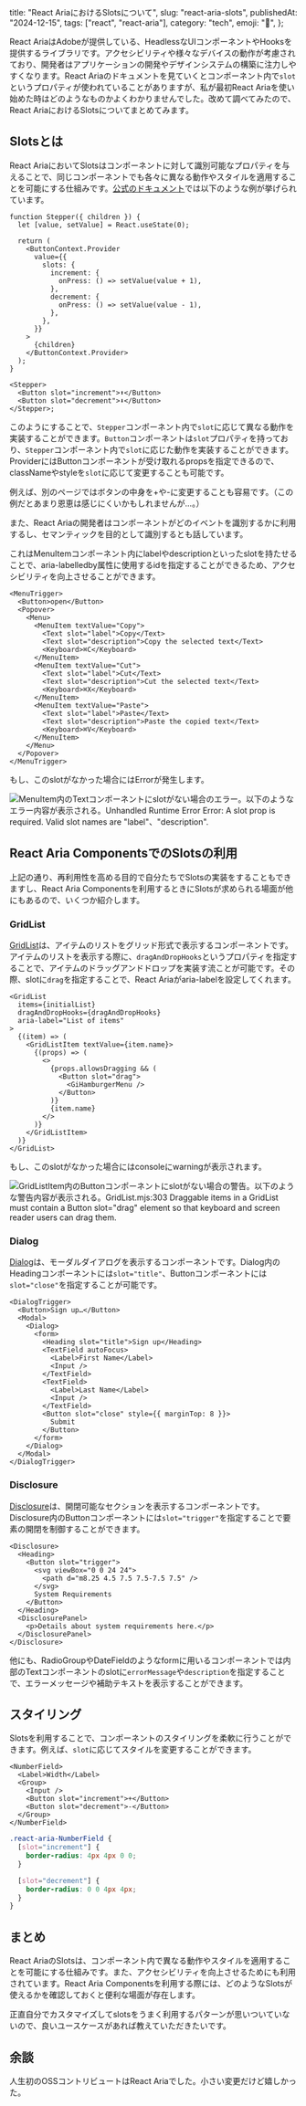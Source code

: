 
  title: "React AriaにおけるSlotsについて",
  slug: "react-aria-slots",
  publishedAt: "2024-12-15",
  tags: ["react", "react-aria"],
  category: "tech",
  emoji: "🎰",
};

React AriaはAdobeが提供している、HeadlessなUIコンポーネントやHooksを提供するライブラリです。アクセシビリティや様々なデバイスの動作が考慮されており、開発者はアプリケーションの開発やデザインシステムの構築に注力しやすくなります。React Ariaのドキュメントを見ていくとコンポーネント内で`slot`というプロパティが使われていることがありますが、私が最初React Ariaを使い始めた時はどのようなものかよくわかりませんでした。改めて調べてみたので、React AriaにおけるSlotsについてまとめてみます。

## Slotsとは

React AriaにおいてSlotsはコンポーネントに対して識別可能なプロパティを与えることで、同じコンポーネントでも各々に異なる動作やスタイルを適用することを可能にする仕組みです。[公式のドキュメント](https://react-spectrum.adobe.com/react-aria/advanced.html#slots)では以下のような例が挙げられています。

```tsx
function Stepper({ children }) {
  let [value, setValue] = React.useState(0);

  return (
    <ButtonContext.Provider
      value={{
        slots: {
          increment: {
            onPress: () => setValue(value + 1),
          },
          decrement: {
            onPress: () => setValue(value - 1),
          },
        },
      }}
    >
      {children}
    </ButtonContext.Provider>
  );
}

<Stepper>
  <Button slot="increment">⬆</Button>
  <Button slot="decrement">⬇</Button>
</Stepper>;
```

このようにすることで、`Stepper`コンポーネント内で`slot`に応じて異なる動作を実装することができます。`Button`コンポーネントは`slot`プロパティを持っており、`Stepper`コンポーネント内で`slot`に応じた動作を実装することができます。ProviderにはButtonコンポーネントが受け取れるpropsを指定できるので、classNameやstyleを`slot`に応じて変更することも可能です。

例えば、別のページではボタンの中身を+や-に変更することも容易です。（この例だとあまり恩恵は感じにくいかもしれませんが...。）

また、React Ariaの開発者はコンポーネントがどのイベントを識別するかに利用するし、セマンティックを目的として識別するとも話しています。

<div className="flex justify-center">

<Tweet id="1754003760039317553" />

</div>

これはMenuItemコンポーネント内にlabelやdescriptionといったslotを持たせることで、aria-labelledby属性に使用するidを指定することができるため、アクセシビリティを向上させることができます。

```tsx
<MenuTrigger>
  <Button>open</Button>
  <Popover>
    <Menu>
      <MenuItem textValue="Copy">
        <Text slot="label">Copy</Text>
        <Text slot="description">Copy the selected text</Text>
        <Keyboard>⌘C</Keyboard>
      </MenuItem>
      <MenuItem textValue="Cut">
        <Text slot="label">Cut</Text>
        <Text slot="description">Cut the selected text</Text>
        <Keyboard>⌘X</Keyboard>
      </MenuItem>
      <MenuItem textValue="Paste">
        <Text slot="label">Paste</Text>
        <Text slot="description">Paste the copied text</Text>
        <Keyboard>⌘V</Keyboard>
      </MenuItem>
    </Menu>
  </Popover>
</MenuTrigger>
```

もし、このslotがなかった場合にはErrorが発生します。

![MenuItem内のTextコンポーネントにslotがない場合のエラー。以下のようなエラー内容が表示される。Unhandled Runtime Error
Error: A slot prop is required. Valid slot names are "label"、"description".](/react-aria-slots/slot-required-error.png)

## React Aria ComponentsでのSlotsの利用

上記の通り、再利用性を高める目的で自分たちでSlotsの実装をすることもできますし、React Aria Componentsを利用するときにSlotsが求められる場面が他にもあるので、いくつか紹介します。

### GridList

[GridList](https://react-spectrum.adobe.com/react-aria/GridList.html)は、アイテムのリストをグリッド形式で表示するコンポーネントです。アイテムのリストを表示する際に、`dragAndDropHooks`というプロパティを指定することで、アイテムのドラッグアンドドロップを実装す流ことが可能です。その際、slotに`drag`を指定することで、React Ariaがaria-labelを設定してくれます。

```tsx
<GridList
  items={initialList}
  dragAndDropHooks={dragAndDropHooks}
  aria-label="List of items"
>
  {(item) => (
    <GridListItem textValue={item.name}>
      {(props) => (
        <>
          {props.allowsDragging && (
            <Button slot="drag">
              <GiHamburgerMenu />
            </Button>
          )}
          {item.name}
        </>
      )}
    </GridListItem>
  )}
</GridList>
```

もし、このslotがなかった場合にはconsoleにwarningが表示されます。

![GridListItem内のButtonコンポーネントにslotがない場合の警告。以下のような警告内容が表示される。GridList.mjs:303 Draggable items in a GridList must contain a Button slot="drag" element so that keyboard and screen reader users can drag them.](/react-aria-slots/drag-slot-required-warning.png)

### Dialog

[Dialog](https://react-spectrum.adobe.com/react-aria/Dialog.html#dialog)は、モーダルダイアログを表示するコンポーネントです。Dialog内のHeadingコンポーネントには`slot="title"`、Buttonコンポーネントには`slot="close"`を指定することが可能です。

```tsx
<DialogTrigger>
  <Button>Sign up…</Button>
  <Modal>
    <Dialog>
      <form>
        <Heading slot="title">Sign up</Heading>
        <TextField autoFocus>
          <Label>First Name</Label>
          <Input />
        </TextField>
        <TextField>
          <Label>Last Name</Label>
          <Input />
        </TextField>
        <Button slot="close" style={{ marginTop: 8 }}>
          Submit
        </Button>
      </form>
    </Dialog>
  </Modal>
</DialogTrigger>
```

### Disclosure

[Disclosure](https://react-spectrum.adobe.com/react-aria/Disclosure.html)は、開閉可能なセクションを表示するコンポーネントです。Disclosure内のButtonコンポーネントには`slot="trigger"`を指定することで要素の開閉を制御することができます。

```tsx
<Disclosure>
  <Heading>
    <Button slot="trigger">
      <svg viewBox="0 0 24 24">
        <path d="m8.25 4.5 7.5 7.5-7.5 7.5" />
      </svg>
      System Requirements
    </Button>
  </Heading>
  <DisclosurePanel>
    <p>Details about system requirements here.</p>
  </DisclosurePanel>
</Disclosure>
```

他にも、RadioGroupやDateFieldのようなformに用いるコンポーネントでは内部のTextコンポーネントのslotに`errorMessage`や`description`を指定することで、エラーメッセージや補助テキストを表示することができます。

## スタイリング

Slotsを利用することで、コンポーネントのスタイリングを柔軟に行うことができます。例えば、`slot`に応じてスタイルを変更することができます。

```tsx
<NumberField>
  <Label>Width</Label>
  <Group>
    <Input />
    <Button slot="increment">+</Button>
    <Button slot="decrement">-</Button>
  </Group>
</NumberField>
```

```css
.react-aria-NumberField {
  [slot="increment"] {
    border-radius: 4px 4px 0 0;
  }

  [slot="decrement"] {
    border-radius: 0 0 4px 4px;
  }
}
```

## まとめ

React AriaのSlotsは、コンポーネント内で異なる動作やスタイルを適用することを可能にする仕組みです。また、アクセシビリティを向上させるためにも利用されています。React Aria Componentsを利用する際には、どのようなSlotsが使えるかを確認しておくと便利な場面が存在します。

正直自分でカスタマイズしてslotsをうまく利用するパターンが思いついていないので、良いユースケースがあれば教えていただきたいです。

## 余談

人生初のOSSコントリビュートはReact Ariaでした。小さい変更だけど嬉しかった。

<ContentLinkCard url="https://github.com/adobe/react-spectrum/pull/7014" />
